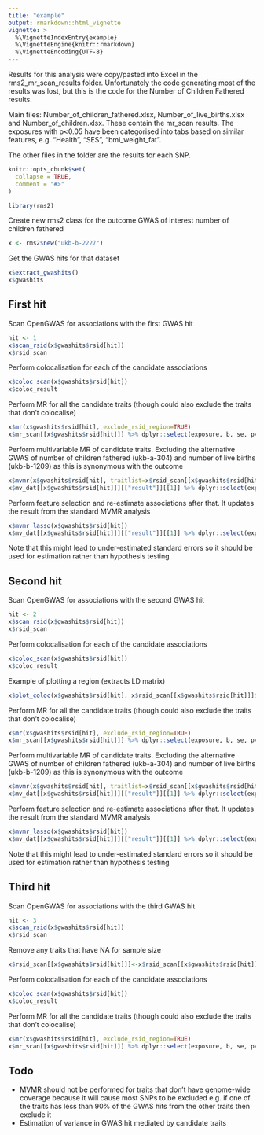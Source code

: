 ```yaml
---
title: "example"
output: rmarkdown::html_vignette
vignette: >
  %\VignetteIndexEntry{example}
  %\VignetteEngine{knitr::rmarkdown}
  %\VignetteEncoding{UTF-8}
---
```


Results for this analysis were copy/pasted into Excel in the rms2_mr_scan_results folder. Unfortunately the code generating most of the results was lost, but this is the code for the Number of Children Fathered results.

Main files: Number_of_children_fathered.xlsx, Number_of_live_births.xlsx and Number_of_children.xlsx. These contain the mr_scan results. The exposures with p<0.05 have been categorised into tabs based on similar features, e.g. "Health", "SES", "bmi_weight_fat".

The other files in the folder are the results for each SNP.

```r
knitr::opts_chunk$set(
  collapse = TRUE,
  comment = "#>"
)
```

```r
library(rms2)
```

Create new rms2 class for the outcome GWAS of interest
number of children fathered
```r
x <- rms2$new("ukb-b-2227")
```

Get the GWAS hits for that dataset

```r
x$extract_gwashits()
x$gwashits
```

## First hit

Scan OpenGWAS for associations with the first GWAS hit

```r
hit <- 1
x$scan_rsid(x$gwashits$rsid[hit])
x$rsid_scan
```

Perform colocalisation for each of the candidate associations

```r
x$coloc_scan(x$gwashits$rsid[hit])
x$coloc_result
```

Perform MR for all the candidate traits (though could also exclude the traits that don't colocalise)

```r
x$mr(x$gwashits$rsid[hit], exclude_rsid_region=TRUE)
x$mr_scan[[x$gwashits$rsid[hit]]] %>% dplyr::select(exposure, b, se, pval)
```

Perform multivariable MR of candidate traits. Excluding the alternative GWAS of number of children fathered (ukb-a-304) and number of live births (ukb-b-1209) as this is synonymous with the outcome

```r
x$mvmr(x$gwashits$rsid[hit], traitlist=x$rsid_scan[[x$gwashits$rsid[hit]]]$id[!(x$rsid_scan[[x$gwashits$rsid[hit]]]$id %in% c("ukb-a-304","ukb-b-1209"))])
x$mv_dat[[x$gwashits$rsid[hit]]][["result"]][[1]] %>% dplyr::select(exposure, b, se, pval)
```

Perform feature selection and re-estimate associations after that. It updates the result from the standard MVMR analysis

```r
x$mvmr_lasso(x$gwashits$rsid[hit])
x$mv_dat[[x$gwashits$rsid[hit]]][["result"]][[1]] %>% dplyr::select(exposure, b, se, pval)
```

Note that this might lead to under-estimated standard errors so it should be used for estimation rather than hypothesis testing


## Second hit

Scan OpenGWAS for associations with the second GWAS hit

```r
hit <- 2
x$scan_rsid(x$gwashits$rsid[hit])
x$rsid_scan
```

Perform colocalisation for each of the candidate associations

```r
x$coloc_scan(x$gwashits$rsid[hit])
x$coloc_result
```

Example of plotting a region (extracts LD matrix)

```r
x$plot_coloc(x$gwashits$rsid[hit], x$rsid_scan[[x$gwashits$rsid[hit]]]$id[1])
```

Perform MR for all the candidate traits (though could also exclude the traits that don't colocalise)

```r
x$mr(x$gwashits$rsid[hit], exclude_rsid_region=TRUE)
x$mr_scan[[x$gwashits$rsid[hit]]] %>% dplyr::select(exposure, b, se, pval)
```

Perform multivariable MR of candidate traits. Excluding the alternative GWAS of number of children fathered (ukb-a-304) and number of live births (ukb-b-1209) as this is synonymous with the outcome

```r
x$mvmr(x$gwashits$rsid[hit], traitlist=x$rsid_scan[[x$gwashits$rsid[hit]]]$id[!(x$rsid_scan[[x$gwashits$rsid[hit]]]$id %in% c("ukb-a-304","ukb-b-1209"))])
x$mv_dat[[x$gwashits$rsid[hit]]][["result"]][[1]] %>% dplyr::select(exposure, b, se, pval)
```

Perform feature selection and re-estimate associations after that. It updates the result from the standard MVMR analysis

```r
x$mvmr_lasso(x$gwashits$rsid[hit])
x$mv_dat[[x$gwashits$rsid[hit]]][["result"]][[1]] %>% dplyr::select(exposure, b, se, pval)
```

Note that this might lead to under-estimated standard errors so it should be used for estimation rather than hypothesis testing

## Third hit

Scan OpenGWAS for associations with the third GWAS hit

```r
hit <- 3
x$scan_rsid(x$gwashits$rsid[hit])
x$rsid_scan
```

Remove any traits that have NA for sample size
```r
x$rsid_scan[[x$gwashits$rsid[hit]]]<-x$rsid_scan[[x$gwashits$rsid[hit]]][!is.na(x$rsid_scan[[x$gwashits$rsid[hit]]]$n),]
```

Perform colocalisation for each of the candidate associations

```r
x$coloc_scan(x$gwashits$rsid[hit])
x$coloc_result
```



Perform MR for all the candidate traits (though could also exclude the traits that don't colocalise)

```r



x$mr(x$gwashits$rsid[hit], exclude_rsid_region=TRUE)
x$mr_scan[[x$gwashits$rsid[hit]]] %>% dplyr::select(exposure, b, se, pval)
```






## Todo

- MVMR should not be performed for traits that don't have genome-wide coverage because it will cause most SNPs to be excluded e.g. if one of the traits has less than 90% of the GWAS hits from the other traits then exclude it
- Estimation of variance in GWAS hit mediated by candidate traits

